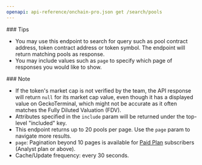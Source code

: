 ```yaml
---
openapi: api-reference/onchain-pro.json get /search/pools
---
```


<Tip>
  ### Tips

  - You may use this endpoint to search for query such as pool contract address, token contract address or token symbol. The endpoint will return matching pools as response.
  - You may include values such as `page` to specify which page of responses you would like to show.
</Tip>

<Note>
  ### Note

  - If the token's market cap is not verified by the team, the API response will return `null` for its market cap value, even though it has a displayed value on GeckoTerminal, which might not be accurate as it often matches the Fully Diluted Valuation (FDV).
  - Attributes specified in the `include` param will be returned under the top-level "included" key.
  - This endpoint returns up to 20 pools per page. Use the `page` param to navigate more results.
  - `page`: Pagination beyond 10 pages is available for [Paid Plan](https://www.coingecko.com/en/api/pricing) subscribers (Analyst plan or above).
  - Cache/Update frequency: every 30 seconds.
</Note>